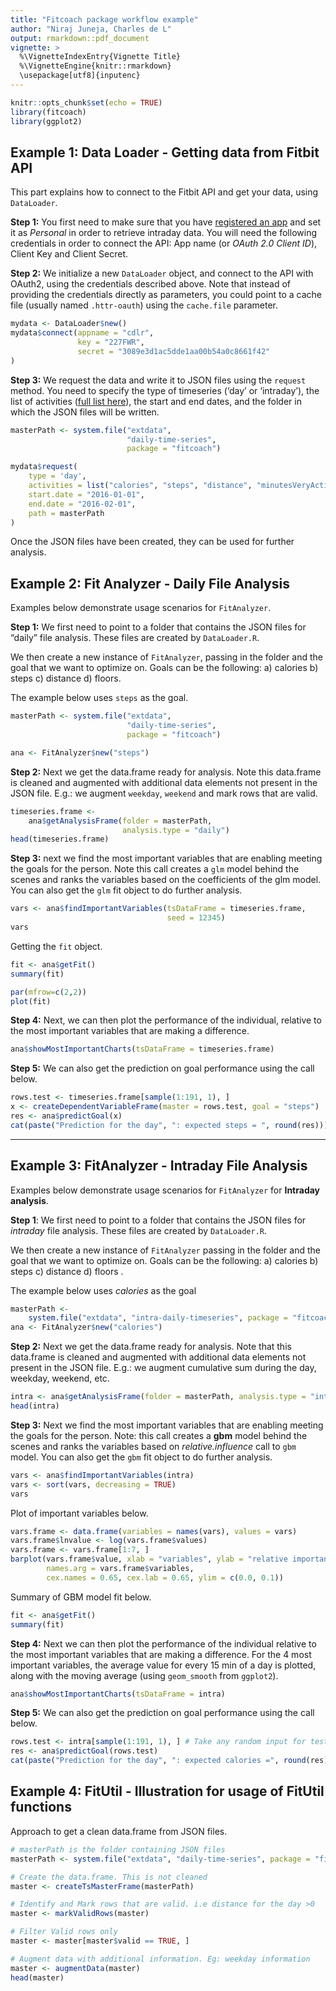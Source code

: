 ```yaml
---
title: "Fitcoach package workflow example"
author: "Niraj Juneja, Charles de L"
output: rmarkdown::pdf_document
vignette: >
  %\VignetteIndexEntry{Vignette Title}
  %\VignetteEngine{knitr::rmarkdown}
  \usepackage[utf8]{inputenc}
---
```


```r
knitr::opts_chunk$set(echo = TRUE)
library(fitcoach)
library(ggplot2)
```

## Example 1: Data Loader - Getting data from Fitbit API

This part explains how to connect to the Fitbit API and get your data, using `DataLoader`. 


**Step 1:** You first need to make sure that you have [registered an app](https://dev.fitbit.com/) and set it as *Personal* in order to retrieve intraday data. You will need the following credentials in order to connect the API: App name (or *OAuth 2.0 Client ID*), Client Key and Client Secret. 


**Step 2:** We initialize a new `DataLoader` object, and connect to the API with OAuth2, using the credentials described above. Note that instead of providing the credentials directly as parameters, you could point to a cache file (usually named `.httr-oauth`) using the `cache.file` parameter.

```r
mydata <- DataLoader$new()
mydata$connect(appname = "cdlr",
               key = "227FWR",
               secret = "3089e3d1ac5dde1aa00b54a0c8661f42"
)
```


**Step 3:** We request the data and write it to JSON files using the `request` method. You need to specify the type of timeseries ('day' or 'intraday'), the list of activities ([full list here](https://dev.fitbit.com/docs/activity/)), the start and end dates, and the folder in which the JSON files will be written.

```r
masterPath <- system.file("extdata", 
                          "daily-time-series", 
                          package = "fitcoach")

mydata$request(
    type = 'day', 
    activities = list("calories", "steps", "distance", "minutesVeryActive"), 
    start.date = "2016-01-01", 
    end.date = "2016-02-01", 
    path = masterPath
)
```

Once the JSON files have been created, they can be used for further analysis.


## Example 2: Fit Analyzer - Daily File Analysis

Examples below demonstrate usage scenarios for `FitAnalyzer`.


**Step 1:** We first need to point to a folder that contains the JSON files for "daily" file analysis. These files are created by `DataLoader.R`.

We then create a new instance of `FitAnalyzer`, passing in the folder and the goal that we want to optimize on. Goals can be the following: a) calories b) steps c) distance d) floors.

The example below uses `steps` as the goal.

```r
masterPath <- system.file("extdata", 
                          "daily-time-series", 
                          package = "fitcoach")

ana <- FitAnalyzer$new("steps")
```


**Step 2:** Next we get the data.frame ready for analysis. Note this data.frame is cleaned and augmented with additional data elements not present in the JSON file. E.g.: we augment `weekday`, `weekend` and mark rows that are valid.

```r
timeseries.frame <- 
    ana$getAnalysisFrame(folder = masterPath, 
                         analysis.type = "daily")
head(timeseries.frame)
```


**Step 3:** next we find the most important variables that are enabling meeting the goals for the person. Note this call creates a `glm` model behind the scenes and ranks the variables based on the coefficients of the glm model. You can also get the `glm` fit object to do further analysis.

```r
vars <- ana$findImportantVariables(tsDataFrame = timeseries.frame, 
                                   seed = 12345)
vars
```


Getting the `fit` object.

```r
fit <- ana$getFit()
summary(fit)
```


```r
par(mfrow=c(2,2))
plot(fit)
```


**Step 4:** Next, we can then plot the performance of the individual, relative to the most important variables that are making a difference. 

```r
ana$showMostImportantCharts(tsDataFrame = timeseries.frame)
```


**Step 5:** We can also get the prediction on goal performance using the call below.

```r
rows.test <- timeseries.frame[sample(1:191, 1), ]
x <- createDependentVariableFrame(master = rows.test, goal = "steps")
res <- ana$predictGoal(x)
cat(paste("Prediction for the day", ": expected steps = ", round(res)))
```


*** 

## Example 3: FitAnalyzer - Intraday File Analysis

Examples below demonstrate usage scenarios for `FitAnalyzer` for **Intraday analysis**.


**Step 1**: We first need to point to a folder that contains the JSON files for *intraday* file analysis. These files are created by `DataLoader.R`.

We then create a new instance of `FitAnalyzer` passing in the folder and the goal that we want to optimize on. Goals can be the following: a) calories b) steps c) distance d) floors .

The example below uses *calories* as the goal

```r
masterPath <-
    system.file("extdata", "intra-daily-timeseries", package = "fitcoach")
ana <- FitAnalyzer$new("calories")
```


**Step 2:** Next we get the data.frame ready for analysis. Note that this data.frame is cleaned and augmented with additional data elements not present in the JSON file. E.g.: we augment cumulative sum during the day, weekday, weekend, etc.

```r
intra <- ana$getAnalysisFrame(folder = masterPath, analysis.type = "intra.day")
head(intra)
```


**Step 3:** Next we find the most important variables that are enabling meeting the goals for the person. Note: this call creates a **gbm** model behind the scenes and ranks the variables based on *relative.influence* call to `gbm` model. You can also get the `gbm` fit object to do further analysis.

```r
vars <- ana$findImportantVariables(intra)
vars <- sort(vars, decreasing = TRUE)
vars
```


Plot of important variables below.

```r
vars.frame <- data.frame(variables = names(vars), values = vars)
vars.frame$lnvalue <- log(vars.frame$values)
vars.frame <- vars.frame[1:7, ]
barplot(vars.frame$value, xlab = "variables", ylab = "relative importance", 
        names.arg = vars.frame$variables,
        cex.names = 0.65, cex.lab = 0.65, ylim = c(0.0, 0.1))
```


Summary of GBM model fit below.

```r
fit <- ana$getFit()
summary(fit)
```


**Step 4:** Next we can then plot the performance of the individual relative to the most important variables that are making a difference. 
For the 4 most important variables, the average value for every 15 min of a day is plotted, along with the moving average (using `geom_smooth` from `ggplot2`).

```r
ana$showMostImportantCharts(tsDataFrame = intra)
```


**Step 5:** We can also get the prediction on goal performance using the call below.

```r
rows.test <- intra[sample(1:191, 1), ] # Take any random input for test
res <- ana$predictGoal(rows.test)
cat(paste("Prediction for the day", ": expected calories =", round(res)))
```


## Example 4: FitUtil - Illustration for usage of FitUtil functions

Approach to get a clean data.frame from JSON files.

```r
# masterPath is the folder containing JSON files
masterPath <- system.file("extdata", "daily-time-series", package = "fitcoach")

# Create the data.frame. This is not cleaned
master <- createTsMasterFrame(masterPath)

# Identify and Mark rows that are valid. i.e distance for the day >0
master <- markValidRows(master)

# Filter Valid rows only
master <- master[master$valid == TRUE, ]

# Augment data with additional information. Eg: weekday information
master <- augmentData(master)
head(master)
```

